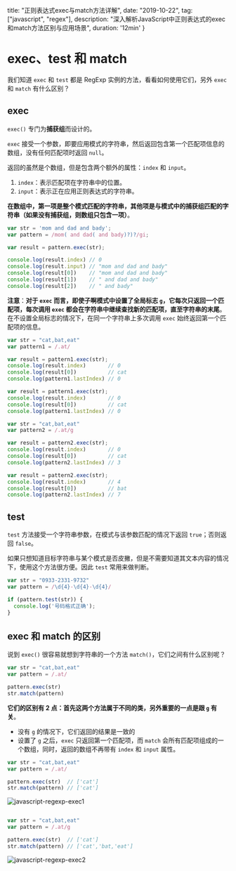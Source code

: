  title: "正则表达式exec与match方法详解",
  date: "2019-10-22",
  tag: ["javascript", "regex"],
  description: "深入解析JavaScript中正则表达式的exec和match方法区别与应用场景",
  duration: '12min'
}

# exec、test 和 match 

我们知道 `exec` 和 `test` 都是 RegExp 实例的方法，看看如何使用它们，另外 `exec` 和 `match` 有什么区别？

## exec

`exec()` 专门为**捕获组**而设计的。

`exec` 接受一个参数，即要应用模式的字符串，然后返回包含第一个匹配项信息的数组，没有任何匹配项时返回 `null`。

返回的虽然是个数组，但是包含两个额外的属性：`index` 和 `input`。

1. `index`：表示匹配项在字符串中的位置。
2. `input`：表示正在应用正则表达式的字符串。

**在数组中，第一项是整个模式匹配的字符串，其他项是与模式中的捕获组匹配的字符串（如果没有捕获组，则数组只包含一项）**。

```js
var str = 'mom and dad and bady';
var pattern = /mom( and dad( and bady)?)?/gi;

var result = pattern.exec(str);

console.log(result.index) // 0
console.log(result.input) // "mom and dad and bady"
console.log(result[0])    // "mom and dad and bady"
console.log(result[1])    // " and dad and bady"
console.log(result[2])    // " and bady"
```

**注意**：**对于 `exec` 而言，即使子啊模式中设置了全局标志 `g`，它每次只返回一个匹配项，每次调用 `exec` 都会在字符串中继续查找新的匹配项，直至字符串的末尾**。在不设置全局标志的情况下，在同一个字符串上多次调用 `exec` 始终返回第一个匹配项的信息。

```js
var str = "cat,bat,eat"
var pattern1 = /.at/

var result = pattern1.exec(str);
console.log(result.index)       // 0
console.log(result[0])          // cat
console.log(pattern1.lastIndex) // 0

var result = pattern1.exec(str);
console.log(result.index)       // 0
console.log(result[0])          // cat
console.log(pattern1.lastIndex) // 0

var str = "cat,bat,eat"
var pattern2 = /.at/g

var result = pattern2.exec(str);
console.log(result.index)       // 0
console.log(result[0])          // cat
console.log(pattern2.lastIndex) // 3

var result = pattern2.exec(str);
console.log(result.index)       // 4
console.log(result[0])          // bat
console.log(pattern2.lastIndex) // 7
```

## test

`test` 方法接受一个字符串参数，在模式与该参数匹配的情况下返回 `true`；否则返回 `false`。

如果只想知道目标字符串与某个模式是否皮撇，但是不需要知道其文本内容的情况下，使用这个方法很方便。因此 `test` 常用来做判断。

```js
var str = "0933-2331-9732"
var pattern = /\d{4}-\d{4}-\d{4}/

if (pattern.test(str)) {
  console.log('号码格式正确');
}
```

## exec 和 match 的区别

说到 `exec()` 很容易就想到字符串的一个方法 `match()`，它们之间有什么区别呢？

```js
var str = "cat,bat,eat"
var pattern = /.at/

pattern.exec(str)
str.match(pattern)
```

**它们的区别有 2 点：首先这两个方法属于不同的类，另外重要的一点是跟 `g` 有关**。

- 没有 `g` 的情况下，它们返回的结果是一致的
- 设置了 `g` 之后，`exec` 只返回第一个匹配项，而 `match` 会所有匹配项组成的一个数组，同时，返回的数组不再带有 `index` 和 `input` 属性。

```js
var str = "cat,bat,eat"
var pattern = /.at/

pattern.exec(str)  // ['cat']
str.match(pattern) // ['cat']
```

![javascript-regexp-exec1](https://user-images.githubusercontent.com/28384700/67258710-7a0dc180-f4c4-11e9-859b-0b34c8974724.png)

```js

var str = "cat,bat,eat"
var pattern = /.at/g

pattern.exec(str)  // ['cat']
str.match(pattern) // ['cat','bat,'eat']
```

![javascript-regexp-exec2](https://user-images.githubusercontent.com/28384700/67258717-8265fc80-f4c4-11e9-9b23-2e13854fbfee.png)


